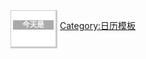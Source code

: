 <div style="border:1px solid #ccc; background: #fff; border-right:3px solid #ccc; border-bottom:3px solid #ccc; text-align: center; padding:3px; float:left; font-size: smaller; line-height: 1.3; margin-right: 4px; width: 65px;">
<div style="background: #aaa; color: #f9f9f9;">'''今天是'''</div>

<div style="width:100%">[[{{CURRENTDAYNAME}}|<span style="color:black;">{{CURRENTDAYNAME}}</span>]]</div>
<div style="font-size: x-large; width: 100%;">[[{{CURRENTMONTHNAME}}{{CURRENTDAY}}日|<span style="color:blue;">{{CURRENTDAY}}</span>]]</div>
<div style="width: 100%;"> [[{{CURRENTMONTHNAME}}|<span style="color:black;">{{CURRENTMONTHNAMEGEN}}</span>]] '''[[{{CURRENTYEAR}}年|<span style="color:black;">{{CURRENTYEAR}}</span>]]'''</div>
</div><noinclude>[[Category:日历模板]]
</noinclude>